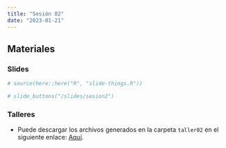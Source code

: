 ```yaml
---
title: "Sesión 02"
date: "2023-01-21"
---
```


## Materiales

::: {.panel-tabset}

### Slides

```r
# source(here::here("R", "slide-things.R"))
```

```r
# slide_buttons("/slides/sesion2")
```

```{=html}
<!-- <iframe width="780" height="500" src="../slides/sesion2.html" title="Sesión 2"></iframe> -->
```

### Talleres

- Puede descargar los archivos generados en la carpeta `taller02` en el siguiente enlace: [Aquí](https://drive.google.com/drive/folders/18PHD4uNhXBJVKyLxfl6q9XoYx0ax9hXG?usp=sharing).


:::


